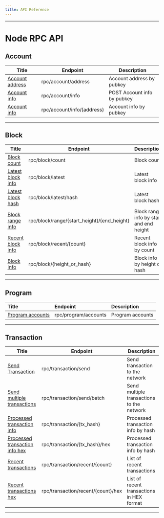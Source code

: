 ```yaml
---
title: API Reference
---
```


<CardGroup cols={2}>
    <Card title="Node RPC API"/>
</CardGroup>

***

# Node RPC API

## Account

| **Title**       | **Endpoint**                | **Description**           |
| --------------- | --------------------------- | ------------------------- |
| [Account address](https://docs.gomaestro.org/arch-network/account-address) | rpc/account/address         | Account address by pubkey |
| [Account info](https://docs.gomaestro.org/arch-network/k9a4-account-info)    | rpc/account/info            | POST Account info by pubkey    |
| [Account info](https://docs.gomaestro.org/arch-network/account-info)    | rpc/account/info/\{address} | Account info by pubkey    |

***

## Block

| **Title**         | **Endpoint**                                    | **Description**                          |
| ----------------- | ----------------------------------------------- | ---------------------------------------- |
| [Block count](https://docs.gomaestro.org/arch-network/block-count)       | rpc/block/count                                 | Block count                              |
| [Latest block info](https://docs.gomaestro.org/arch-network/latest-block-info) | rpc/block/latest                                | Latest block info                        |
| [Latest block hash](https://docs.gomaestro.org/arch-network/latest-block-hash) | rpc/block/latest/hash                           | Latest block hash                        |
| [Block range info](https://docs.gomaestro.org/arch-network/block-range-info)  | rpc/block/range/\{start\_height}/\{end\_height} | Block range info by start and end height |
| [Recent block info](https://docs.gomaestro.org/arch-network/recent-block-info) | rpc/block/recent/\{count}                       | Recent block info by count               |
| [Block info](https://docs.gomaestro.org/arch-network/block-info)        | rpc/block/\{height\_or\_hash}                   | Block info by height or hash             |

***

## Program

| **Title**        | **Endpoint**         | **Description**  |
| :--------------- | :------------------- | :--------------- |
| [Program accounts](https://docs.gomaestro.org/arch-network/program-accounts) | rpc/program/accounts | Program accounts |

***

## Transaction

| **Title**                  | **Endpoint**                | **Description**                           |
| -------------------------- | --------------------------- | ----------------------------------------- |
| [Send Transaction](https://docs.gomaestro.org/arch-network/send-transaction)           | rpc/transaction/send        | Send transaction to the network           |
| [Send multiple transactions](https://docs.gomaestro.org/arch-network/send-multiple-transactions) | rpc/transaction/send/batch  | Send multiple transactions to the network |
| [Processed transaction info](https://docs.gomaestro.org/arch-network/processed-transaction-info) | rpc/transaction/\{tx\_hash} | Processed transaction info by hash        |
| [Processed transaction info hex](https://docs.gomaestro.org/arch-network/processed-transaction-info-hex) | rpc/transaction/\{tx\_hash}/hex | Processed transaction info by hash        |
| [Recent transactions](https://docs.gomaestro.org/arch-network/recent-transactions) | rpc/transaction/recent/\{count} | List of recent transactions       |
| [Recent transactions hex](https://docs.gomaestro.org/arch-network/recent-transactions-hex) | rpc/transaction/recent/\{count}/hex | List of recent transactions in HEX format       |

***

